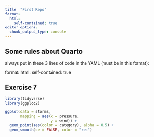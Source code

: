 ```yaml
---
title: "First Repo"
format: 
  html:
    self-contained: true
editor_options: 
  chunk_output_type: console
---
```


## Some rules about Quarto 

always put in these 3 lines of code in the YAML (must be in this format):

format:
  html:
    self-contained: true 


## Exercise 7 
```r
library(tidyverse)
library(ggplot2)

ggplot(data = storms, 
       mapping = aes(x = pressure, 
                     y = wind)) +
  geom_point(aes(color = category), alpha = 0.5) +
  geom_smooth(se = FALSE, color = "red")

```
